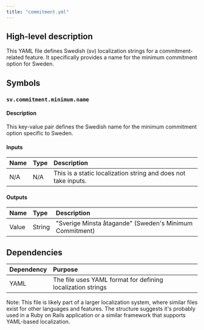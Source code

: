 ```yaml
---
title: "commitment.yml"
---
```


## High-level description
This YAML file defines Swedish (sv) localization strings for a commitment-related feature. It specifically provides a name for the minimum commitment option for Sweden.

## Symbols

### `sv.commitment.minimum.name`
#### Description
This key-value pair defines the Swedish name for the minimum commitment option specific to Sweden.

#### Inputs
| Name | Type | Description |
|:-----|:-----|:------------|
| N/A | N/A | This is a static localization string and does not take inputs. |

#### Outputs
| Name | Type | Description |
|:-----|:-----|:------------|
| Value | String | "Sverige Minsta åtagande" (Sweden's Minimum Commitment) |

## Dependencies
| Dependency | Purpose |
|:-----------|:--------|
| YAML | The file uses YAML format for defining localization strings |

Note: This file is likely part of a larger localization system, where similar files exist for other languages and features. The structure suggests it's probably used in a Ruby on Rails application or a similar framework that supports YAML-based localization.